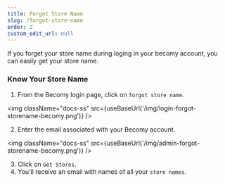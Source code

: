 ```yaml
---
title: Forgot Store Name
slug: /forgot-store-name
order: 2
custom_edit_url: null
---
```



If you forget your store name during loging in your becomy account, you can easily get your store name.

### Know Your Store Name

1. From the Becomy login page, click on `forgot store name`.

<img className="docs-ss" src={useBaseUrl('/img/login-forgot-storename-becomy.png')} />

2. Enter the email associated with your Becomy account.

<img className="docs-ss" src={useBaseUrl('/img/admin-forgot-storename-becomy.png')} />

3. Click on `Get Stores`.
4. You’ll receive an email with names of all your `store names`.
